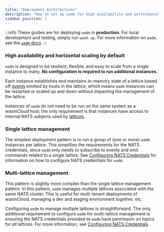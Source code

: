 ```yaml
---
title: "Deployment Architectures"
description: "How to set up wadm for high availability and performance"
sidebar_position: 2
---
```


:::info
These guides are for deploying `wadm` in **production**. For local development and testing, simply run `wash up`. For more information on `wadm`, see the [`wadm` docs](/docs/category/declarative-application-deployment-wadm).
:::

### High availability and horizontal scaling by default

`wadm` is designed to be resilient, flexible, and easy to scale from a single instance to many. **No configuration is required to run additional instances.**

Each instance establishes and maintains in-memory state of a lattice based off [events](/docs/reference/cloud-event-list) emitted by hosts in the lattice, which means `wadm` instances can be restarted or scaled up and down without impacting the management of the lattice.

Instances of `wadm` do not need to be run on the same system as a wasmCloud host; the only requirement is that instances have access to internal NATS subjects used by [lattices](/docs/concepts/lattice).

### Single lattice management

The simplest deployment pattern is to run a group of (one or more) `wadm` instances per lattice. This simplifies the requirements for the NATS credentials, since `wadm` only needs to subscribe to events and emit commands related to a single lattice. See [Configuring NATS Credentials](/docs/deployment/wadm/nats-credentials) for information on how to configure NATS credentials for `wadm`.

### Multi-lattice management

This pattern is slightly more complex than the single lattice management pattern. In this pattern, `wadm` manages multiple lattices associated with the same NATS cluster. This is useful for multi-tenant deployments of wasmCloud, managing a dev and staging environment together, etc.

Configuring `wadm` to manage multiple lattices is straightforward. The only additional requirement to configure `wadm` for multi-lattice management is ensuring the NATS credentials provided to `wadm` have permission on topics for _all_ lattices. For more information, see [Configuring NATS Credentials](/docs/deployment/wadm/nats-credentials)
